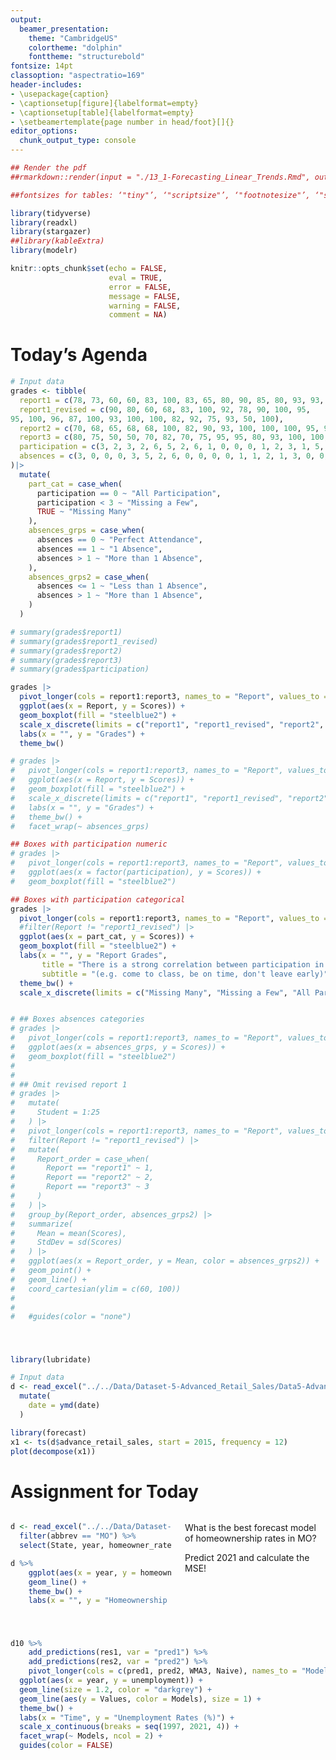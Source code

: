 ```yaml
---
output:
  beamer_presentation:
    theme: "CambridgeUS"
    colortheme: "dolphin"
    fonttheme: "structurebold"
fontsize: 14pt
classoption: "aspectratio=169"
header-includes:
- \usepackage{caption}
- \captionsetup[figure]{labelformat=empty}
- \captionsetup[table]{labelformat=empty}
- \setbeamertemplate{page number in head/foot}[]{}
editor_options: 
  chunk_output_type: console
---
```


```r
## Render the pdf
##rmarkdown::render(input = "./13_1-Forecasting_Linear_Trends.Rmd", output_file = "./13_1-Forecasting_Linear_Trends.pdf")

##fontsizes for tables: ‘"tiny"’, ‘"scriptsize"’, ‘"footnotesize"’, ‘"small"’, ‘"normalsize"’, ‘"large"’, ‘"Large"’, ‘"LARGE"’, ‘"huge"’, ‘"Huge"’

library(tidyverse)
library(readxl)
library(stargazer)
##library(kableExtra)
library(modelr)

knitr::opts_chunk$set(echo = FALSE,
                      eval = TRUE,
                      error = FALSE,
                      message = FALSE,
                      warning = FALSE,
                      comment = NA)

```


# Today's Agenda

\begin{Large}

Comparing random variation models to linear trend models of time series data

\end{Large}

\vspace{.5in}

\begin{center}
Justin Leinaweaver (Spring 2022)
\end{center}



```r
# Input data
grades <- tibble(
  report1 = c(78, 73, 60, 60, 83, 100, 83, 65, 80, 90, 85, 80, 93, 93, 70, 85, 82, 100, 100, 70, 83, 65, 83, 50, 90),
  report1_revised = c(90, 80, 60, 68, 83, 100, 92, 78, 90, 100, 95,
95, 100, 96, 87, 100, 93, 100, 100, 82, 92, 75, 93, 50, 100),
  report2 = c(70, 68, 65, 68, 68, 100, 82, 90, 93, 100, 100, 100, 95, 93, 88, 100, 95, 100, 100, 78, 78, 78, 97, 70, 100),
  report3 = c(80, 75, 50, 50, 70, 82, 70, 75, 95, 95, 80, 93, 100, 100, 78, 93, 88, 100, 100, 75, 100, 85, 92, 70, 100),
  participation = c(3, 2, 3, 2, 6, 5, 2, 6, 1, 0, 0, 0, 1, 2, 3, 1, 5, 0, 1, 1, 1, 3, 1, 4, 4),
  absences = c(3, 0, 0, 0, 3, 5, 2, 6, 0, 0, 0, 0, 1, 1, 2, 1, 3, 0, 0, 1, 1, 2, 1, 4, 1)
)|>
  mutate(
    part_cat = case_when(
      participation == 0 ~ "All Participation",
      participation < 3 ~ "Missing a Few",
      TRUE ~ "Missing Many"
    ),
    absences_grps = case_when(
      absences == 0 ~ "Perfect Attendance",
      absences == 1 ~ "1 Absence",
      absences > 1 ~ "More than 1 Absence",
    ),
    absences_grps2 = case_when(
      absences <= 1 ~ "Less than 1 Absence",
      absences > 1 ~ "More than 1 Absence",
    )
  )

# summary(grades$report1)
# summary(grades$report1_revised)
# summary(grades$report2)
# summary(grades$report3)
# summary(grades$participation)

grades |>
  pivot_longer(cols = report1:report3, names_to = "Report", values_to = "Scores") |>
  ggplot(aes(x = Report, y = Scores)) +
  geom_boxplot(fill = "steelblue2") +
  scale_x_discrete(limits = c("report1", "report1_revised", "report2", "report3"), labels = c("Report 1", "Report 1\nRevisions", "Report 2", "Report 3")) +
  labs(x = "", y = "Grades") + 
  theme_bw()

# grades |>
#   pivot_longer(cols = report1:report3, names_to = "Report", values_to = "Scores") |>
#   ggplot(aes(x = Report, y = Scores)) +
#   geom_boxplot(fill = "steelblue2") +
#   scale_x_discrete(limits = c("report1", "report1_revised", "report2", "report3"), labels = c("Report 1", "Report 1\nRevisions", "Report 2", "Report 3")) +
#   labs(x = "", y = "Grades") + 
#   theme_bw() +
#   facet_wrap(~ absences_grps)

## Boxes with participation numeric
# grades |>
#   pivot_longer(cols = report1:report3, names_to = "Report", values_to = "Scores") |>
#   ggplot(aes(x = factor(participation), y = Scores)) +
#   geom_boxplot(fill = "steelblue2")
```




```r

## Boxes with participation categorical
grades |>
  pivot_longer(cols = report1:report3, names_to = "Report", values_to = "Scores") |>
  #filter(Report != "report1_revised") |>
  ggplot(aes(x = part_cat, y = Scores)) +
  geom_boxplot(fill = "steelblue2") +
  labs(x = "", y = "Report Grades",
       title = "There is a strong correlation between participation in class and report grades",
       subtitle = "(e.g. come to class, be on time, don't leave early)") +
  theme_bw() +
  scale_x_discrete(limits = c("Missing Many", "Missing a Few", "All Participation"))


# ## Boxes absences categories
# grades |>
#   pivot_longer(cols = report1:report3, names_to = "Report", values_to = "Scores") |>
#   ggplot(aes(x = absences_grps, y = Scores)) +
#   geom_boxplot(fill = "steelblue2")
# 
# 
# ## Omit revised report 1
# grades |>
#   mutate(
#     Student = 1:25
#   ) |>
#   pivot_longer(cols = report1:report3, names_to = "Report", values_to = "Scores") |>
#   filter(Report != "report1_revised") |>
#   mutate(
#     Report_order = case_when(
#       Report == "report1" ~ 1,
#       Report == "report2" ~ 2,
#       Report == "report3" ~ 3
#     )
#   ) |>
#   group_by(Report_order, absences_grps2) |>
#   summarize(
#     Mean = mean(Scores),
#     StdDev = sd(Scores)
#   ) |>
#   ggplot(aes(x = Report_order, y = Mean, color = absences_grps2)) +
#   geom_point() +
#   geom_line() +
#   coord_cartesian(ylim = c(60, 100))
#   
#   
#   #guides(color = "none")



```







# 
```r
library(lubridate)

# Input data
d <- read_excel("../../Data/Dataset-5-Advanced_Retail_Sales/Data5-Advanced_Retail_Sales_v2.xlsx") %>%
  mutate(
    date = ymd(date)
  )

library(forecast)
x1 <- ts(d$advance_retail_sales, start = 2015, frequency = 12)
plot(decompose(x1))
```


# Assignment for Today
::: columns
:::: column
```r
d <- read_excel("../../Data/Dataset-1/Dataset1-All_Years.xlsx") %>% 
  filter(abbrev == "MO") %>%
  select(State, year, homeowner_rate)

d %>%
    ggplot(aes(x = year, y = homeowner_rate)) +
    geom_line() +
    theme_bw() +
    labs(x = "", y = "Homeownership Rate")
```
::::
:::: column
What is the best forecast model of homeownership rates in MO?

\vspace{.2in}

\begin{itemize}
\item Naïve
\item MA (3)
\item Weighted MA (3), or
\item Exponential Smoothing (0.2)
\end{itemize}

\vspace{.2in}

Predict 2021 and calculate the MSE!
::::
:::



#
\begin{center}
```r
# Exploring GDP Rate of change in Missouri
d <- read_excel("../../Data/Dataset-1/Dataset1-All_Years.xlsx") %>% 
  filter(abbrev == "MO") %>%
  select(State, year, homeowner_rate)

# All predictions
# Calculate forecasts
d10 <- d %>%
  add_row(State = "Missouri", year = 2021, homeowner_rate = NA) %>% 
  mutate(
    Naive = lag(homeowner_rate, n = 1),
    MA3 = (lag(homeowner_rate, n = 1) + lag(homeowner_rate, n = 2) + lag(homeowner_rate, n = 3)) / 3,
    Weighted_MA3 = (lag(homeowner_rate, n = 1) * 3 + lag(homeowner_rate, n = 2) * 2 + lag(homeowner_rate, n = 3)) / 6
  )

d10$Exp_smoothing20 <- c(70.5, rep(NA, 24))

for (i in 2:25) {
  d10$Exp_smoothing20[i] <- d10$Exp_smoothing20[i-1] + .2*(d10$homeowner_rate[i-1] - d10$Exp_smoothing20[i-1])
}

# Re-calculate MSE on rows in common across forecast
error_calc <- function(forecast) {
  
  d10 %>%
    filter(complete.cases(.)) %>%
    mutate(
      error = (homeowner_rate - {{forecast}}),
      error2 = error^2
    ) %>%
    summarize(
      mse = mean(error2, na.rm = T)
    )
}

tab1 <- tibble(
    Forecast = c("Naive", "MA-3", "WMA-3", "Exp Smooth (.2)"),
    MSE = c(as.numeric(error_calc(forecast = Naive)),
            as.numeric(error_calc(forecast = MA3)),
            as.numeric(error_calc(forecast = Weighted_MA3)),
            as.numeric(error_calc(forecast = Exp_smoothing20))),
    Prediction = tail(d10, n = 1) %>% select(Naive:Exp_smoothing20) %>% as.numeric %>% round(1)
) %>%
    mutate_if(is.numeric, round, 2)

tab1 %>%
    stargazer(summary = FALSE, header = FALSE, float = FALSE, rownames = FALSE, font.size = "LARGE")
```
\end{center}


# {.plain}
```r
d10 %>%
  pivot_longer(cols = Naive:Exp_smoothing20, names_to = "Variables", values_to = "Values") %>%
  ggplot(aes(x = year)) +
  geom_line(aes(y = homeowner_rate)) +
  geom_line(aes(y = Values, color = Variables), size = 1.3) +
  theme_bw() +
  facet_wrap(~ Variables) +
  labs(x = "", y = "Homeownership (Rate)") +
  guides(color = FALSE) +
  scale_x_continuous(breaks = seq(1997, 2021, 3)) +
  theme(axis.text.x = element_text(angle = 55))
```


#
\begin{columns}
\begin{column}{0.7\textwidth}
```r
knitr::include_graphics("./Images/12_2-Four_types_trend.png")
```
\end{column}
\begin{column}{0.3\textwidth}
\begin{center}
The Components of Time Series Data

\vspace{.2in}

(Render, Stair, Jr., Hanna and Hale 2018)
\end{center}
\end{column}
\end{columns}



#
```r
# Visualize
d %>%
  ggplot(aes(x = year, y = homeowner_rate)) +
  geom_line(size = 1.2) +
  theme_minimal() +
  labs(x = "", y = "Homeownership Rates (%)",
       title = "Homeownership in Missouri") +
  scale_x_continuous(breaks = seq(1997, 2021, 3))
```


#
```r
# Visualize
d %>%
  ggplot(aes(x = year, y = homeowner_rate)) +
  geom_line(size = 1.2) +
  theme_minimal() +
  labs(x = "Time", y = "Homeownership Rates (%)",
       title = "OLS on Time Series Data: Regress on Time Period") +
  scale_x_continuous(breaks = seq(1997, 2021, 1), labels = seq(1, 25, 1))
```



# Create Time Period Variable
```r
knitr::include_graphics("./Images/13_1-time_period.png")
```



# Practice Using OLS on Time Series Data
\begin{Large}

\begin{enumerate}
\item Regress homeownership rate on the time period

\item Visualize the forecast as a line plot

\item Calculate the MSE
\end{enumerate}
\end{Large}



# 
```r
knitr::include_graphics("./Images/13-1-Residuals_example.png")
```




# 
```r
knitr::include_graphics("./Images/13_1-MSE_2.png")
```

\begin{center}
\textbf{MSE = Average of the Squared Residuals}
\end{center}



# Practice Using OLS on Time Series Data
\begin{Large}

\begin{enumerate}
\item Regress homeownership rate on the time period

\item Visualize the forecast as a line plot

\item Calculate the MSE
\end{enumerate}
\end{Large}



#
::: columns
:::: column

\vspace{.3in}

\begin{center}
```r
res1 <- d %>%
    mutate(
        time = 1:24
    ) %>%
    lm(data = ., homeowner_rate ~ time)

# Save coefs
x1 <- round(coef(res1), 2)

stargazer(res1, type = "latex", digits = 2, omit.stat = "rsq", header = FALSE, star.cutoffs = .05, notes = "*p < 0.05", notes.append = FALSE, dep.var.caption = "", float = FALSE, font.size = "footnotesize")
```
\end{center}
::::
:::: column
```r
d %>%
    mutate(
        time = 1:24
    ) %>%
    add_predictions(res1) %>%
    ggplot(aes(x = time)) +
    geom_line(aes(y = homeowner_rate)) +
    geom_line(aes(y = pred), color = "blue", size = 1.2) +
    theme_bw() +
    labs(x = "Time Period", y = "Homeownership Rate")
```
\begin{center}
```r
mse1 <- d %>%
    mutate(
        time = 1:24
    ) %>%
    add_residuals(res1) %>%
    summarize(
        MSE = mean(resid^2)
    )

pred1 <- d %>%
    mutate(
        time = 1:24
    ) %>%
    add_predictions(res1) %>%
    tail(n = 1) %>%
    select(pred)

tab1 %>%
    add_row(Forecast = "OLS",
            MSE = round(as.numeric(mse1), 2),
            Prediction = round(as.numeric(pred1), 2)
            ) %>%
    arrange(desc(MSE)) %>%
    stargazer(rownames = FALSE, summary = FALSE, digits = 2, header = FALSE, float = FALSE, font.size = "footnotesize")
```
\end{center}
::::
:::


# Make Predictions
::: columns
:::: column
\begin{center}
```r
stargazer(res1, type = "latex", digits = 2, omit.stat = "rsq", header = FALSE, star.cutoffs = .05, notes = "*p < 0.05", notes.append = FALSE, dep.var.caption = "", float = FALSE, font.size = "scriptsize")
```
\end{center}
::::
:::: column
```r
d %>%
    mutate(
        time = 1:24
    ) %>%
    add_predictions(res1) %>%
    ggplot(aes(x = time)) +
    geom_line(aes(y = homeowner_rate)) +
    geom_line(aes(y = pred), color = "blue", size = 1.2) +
    theme_bw() +
    labs(x = "Time Period", y = "Homeownership Rate")
```
::::
:::

\begin{center}
Prediction = `r x1[1]` + `r x1[2]` x Time

Use the model to predict homeownership for the next two years.
\end{center}



# Make Predictions
::: columns
:::: column
\begin{center}
```r
stargazer(res1, type = "latex", digits = 2, omit.stat = "rsq", header = FALSE, star.cutoffs = .05, notes = "*p < 0.05", notes.append = FALSE, dep.var.caption = "", float = FALSE, font.size = "scriptsize")
```
\end{center}
::::
:::: column
```r
d %>%
    mutate(
        time = 1:24
    ) %>%
    add_predictions(res1) %>%
    ggplot(aes(x = time)) +
    geom_line(aes(y = homeowner_rate)) +
    geom_line(aes(y = pred), color = "blue", size = 1.2) +
    theme_bw() +
    labs(x = "Time Period", y = "Homeownership Rate")
```
::::
:::

\begin{center}
Prediction = `r x1[1]` + `r x1[2]` x (Time = 25) = `r x1[1] + x1[2]*25`

Prediction = `r x1[1]` + `r x1[2]` x (Time = 26) = `r x1[1] + x1[2]*26`
\end{center}





# Using OLS on Time Series Data

\begin{Large}

Compare our results to two model transformations:

\begin{enumerate}

\item Regress homeownership rate on a quadratic function of time period

\item Regress homeownership rate on a cubic function of time period

\end{enumerate}

\end{Large}



# 
```r
knitr::include_graphics("./Images/13_1-time-period2.png")
```



#
\begin{center}
```r
d2 <- d %>%
    mutate(
        time = 1:24
    )

res2 <- d2 %>% lm(data = ., homeowner_rate ~ time + I(time^2))

mse2 <- d %>%
    mutate(
        time = 1:24
    ) %>%
    add_residuals(res2) %>%
    summarize(
        MSE = mean(resid^2)
    )

pred2 <- d %>%
    mutate(
        time = 1:24
    ) %>%
    add_predictions(res2) %>%
    tail(n = 1) %>%
    select(pred)

res3 <- d2 %>% lm(data = ., homeowner_rate ~ time + I(time^2) + I(time^3))

mse3 <- d %>%
    mutate(
        time = 1:24
    ) %>%
    add_residuals(res3) %>%
    summarize(
        MSE = mean(resid^2)
    )

pred3 <- d %>%
    mutate(
        time = 1:24
    ) %>%
    add_predictions(res3) %>%
    tail(n = 1) %>%
    select(pred)


stargazer(res1, res2, res3, type = "latex", digits = 2, omit.stat = "rsq", header = FALSE, star.cutoffs = .05, notes = "*p < 0.05", notes.append = FALSE, dep.var.caption = "", dep.var.labels = "Homeownership", covariate.labels = c("Time", "Squared", "Cubed"), float = FALSE, font.size = "scriptsize")
```
\end{center}


#
\begin{center}
```r
tab1 %>%
    add_row(Forecast = "OLS",
            MSE = round(as.numeric(mse1), 2),
            Prediction = round(as.numeric(pred1), 2)
            ) %>%
    add_row(Forecast = "OLS Quadratic",
            MSE = round(as.numeric(mse2), 2),
            Prediction = round(as.numeric(pred2), 2)
            ) %>%
    add_row(Forecast = "OLS Cubic",
            MSE = round(as.numeric(mse3), 2),
            Prediction = round(as.numeric(pred3), 2)
            ) %>%    
    arrange(desc(MSE)) %>%
    stargazer(rownames = FALSE, summary = FALSE, digits = 2, header = FALSE, float = FALSE, font.size = "large")
```
\end{center}



# Predict the Future!
\LARGE

1. Use the cubic model fit to predict the next three years (2021, 2022, 2023), and

2. Visualize the actual data and your model fit.




#
```r
new1 <- tibble(
    time = 1:27,
    time2 = time^2,
    time3 = time^3
) %>%
    add_predictions(res3, var = "pred3")

d %>%
    mutate(
        time = 1:24
    ) %>%
    ggplot(aes(x = time)) +
    geom_line(aes(y = homeowner_rate)) +
    geom_line(data = new1, aes(y = pred3), color = "blue", size = 1.2) +
    theme_bw() +
    labs(x = "Time Period", y = "Homeownership Rate", title = "Three Year Forecast") +
    scale_x_continuous(breaks = seq(1, 26, 4), labels = seq(1997, 2024, 4))
```


#
```r
new1 <- tibble(
    time = 1:34,
    time2 = time^2,
    time3 = time^3
) %>%
    add_predictions(res3, var = "pred3")

d %>%
    mutate(
        time = 1:24
    ) %>%
    ggplot(aes(x = time)) +
    geom_line(aes(y = homeowner_rate)) +
    geom_line(data = new1, aes(y = pred3), color = "blue", size = 1.2) +
    theme_bw() +
    labs(x = "Time Period", y = "Homeownership Rate", title = "Ten Year Forecast") +
    scale_x_continuous(breaks = seq(1, 34, 4), labels = seq(1997, 2032, 4))
```


# Forecast Unemployment Rates
::: columns
:::: column
```r
d <- read_excel("../../Data/Dataset-1/Dataset1-All_Years.xlsx") %>% 
  filter(abbrev == "MO") %>%
  select(State, year, unemployment)

d %>%
    ggplot(aes(x = year, y = unemployment)) +
    geom_line() +
    theme_bw() +
    labs(x = "", y = "Unemployment (%)")
```
::::
:::: column
\vspace{.4in}

What is the best forecast model of unemployment rates in MO?

\vspace{.2in}

\begin{itemize}
\item Naïve
\item Weighted MA (3)
\item Linear model of time
\item Quadratic function of time 
\end{itemize}
::::
:::



# 
\begin{center}
```r
#### Unemployment
d <- read_excel("../../Data/Dataset-1/Dataset1-All_Years.xlsx") %>% 
  filter(abbrev == "MO") %>%
  select(State, year, unemployment) %>%
  mutate(
    time = 1:24,
    time2 = time^2,
    time3 = time^3
  )

# All predictions
# Calculate forecasts
d10 <- d %>%
  add_row(State = "Missouri", year = 2021, unemployment = NA) %>% 
  mutate(
    Naive = lag(unemployment, n = 1),
    WMA3 = (lag(unemployment, n = 1) * 3 + lag(unemployment, n = 2) * 2 + lag(unemployment, n = 3)) / 6
  )

d10$Exp_smoothing75 <- c(4.4, rep(NA, 24))

for (i in 2:25) {
  d10$Exp_smoothing75[i] <- d10$Exp_smoothing75[i-1] + .75*(d10$unemployment[i-1] - d10$Exp_smoothing75[i-1])
}

# Calculate MSE
error_calc <- function(forecast) {
  
  d10 %>%
    mutate(
      error = (unemployment - {{forecast}}),
      error2 = error^2
    ) %>%
    summarize(
      mean(error2, na.rm = T)
    )
}

res1 <- d %>% lm(data = ., unemployment ~ time)
res2 <- d %>% lm(data = ., unemployment ~ time + time2)
res3 <- d %>% lm(data = ., unemployment ~ time + time2 + time3)

# MSE
mse1 <- d %>%
  add_residuals(res1) %>%
  summarize(
    mse = mean(resid^2)
  )

mse2 <- d %>%
  add_residuals(res2) %>%
  summarize(
    mse = mean(resid^2)
  )


tibble(
    Forecast = c("Naive", "Weighted MA3", "OLS", "OLS (Quadratic)"),
    MSE = c(as.numeric(error_calc(forecast = Naive)),
            as.numeric(error_calc(forecast = WMA3)),
            as.numeric(mse1),
            as.numeric(mse2))
) %>%
    arrange(desc(MSE)) %>%
    mutate(
        MSE = round(MSE, 2)
        ) %>%
    stargazer(rownames = FALSE, summary = FALSE, digits = 2, header = FALSE, float = FALSE, font.size = "LARGE")
```
\end{center}



#
```r
d10 %>%
    add_predictions(res1, var = "pred1") %>%
    add_predictions(res2, var = "pred2") %>%
    pivot_longer(cols = c(pred1, pred2, WMA3, Naive), names_to = "Models", values_to = "Values") %>%
  ggplot(aes(x = year, y = unemployment)) +
  geom_line(size = 1.2, color = "darkgrey") +
  geom_line(aes(y = Values, color = Models), size = 1) +
  theme_bw() +
  labs(x = "Time", y = "Unemployment Rates (%)") +
  scale_x_continuous(breaks = seq(1997, 2021, 4)) +
  facet_wrap(~ Models, ncol = 2) +
  guides(color = FALSE)
```
